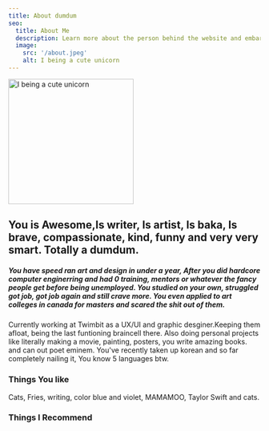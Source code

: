 ```yaml
---
title: About dumdum
seo:
  title: About Me
  description: Learn more about the person behind the website and embark on a journey of inspiration and shared experiences.
  image:
    src: '/about.jpeg'
    alt: I being a cute unicorn
---
```



[<img src="/about.jpeg" width="250" height="250" alt="I being a cute unicorn" />](/about.jpeg)



## You is Awesome,Is writer, Is artist,  Is baka, Is brave, compassionate, kind, funny and very very smart. Totally a dumdum.

##### You have speed ran art and design in under a year, After you did hardcore computer enginerring and had 0 training, mentors or whatever the fancy people get before being unemployed. You studied on your own, struggled got job, got job again and still crave more. You even applied to art colleges in canada for masters and scared the shit out of them.

<div class="md:text-end flex justify-evenly font-serif mt-5 ">
  <span class="md:w-1/2" ></span>
  <span class=" w-full md:w-1/2 text-wrap">
    Currently working at <span class=" text-sky-700"> Twimbit </span> as a UX/UI and graphic desginer.Keeping them afloat, being the last funtioning braincell there. Also doing personal projects like literally making a movie, painting, posters, you write amazing books. and can out poet eminem. You've recently taken up korean and so far completely nailing it, You know 5 languages btw.
 </span>
</div>

<h3 class="text-sky-700 font-bold"> Things You like</h3>

 Cats, Fries, writing, color blue and violet, MAMAMOO, Taylor Swift and cats.

<h3 class="text-sky-700 font-bold">Things I Recommend</h3>

<BentoGrid/>

